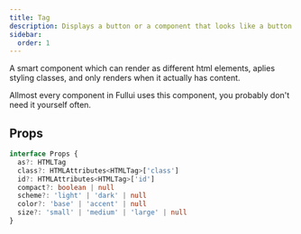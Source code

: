 ```yaml
---
title: Tag
description: Displays a button or a component that looks like a button.
sidebar:
  order: 1
---
```


A smart component which can render as different html elements, aplies styling classes, and only renders when it actually has content.

Allmost every component in Fullui uses this component, you probably don't need it yourself often.

## Props
```ts
interface Props {
  as?: HTMLTag
  class?: HTMLAttributes<HTMLTag>['class']
  id?: HTMLAttributes<HTMLTag>['id']
  compact?: boolean | null
  scheme?: 'light' | 'dark' | null
  color?: 'base' | 'accent' | null
  size?: 'small' | 'medium' | 'large' | null
}
```
